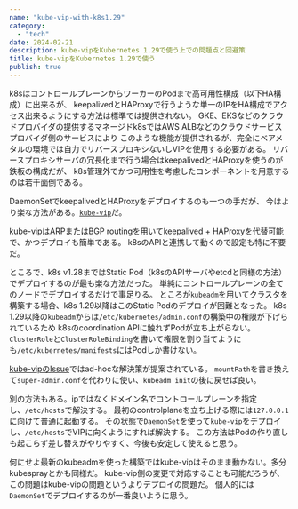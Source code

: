 ```yaml
---
name: "kube-vip-with-k8s1.29"
category:
  - "tech"
date: 2024-02-21
description: kube-vipをKubernetes 1.29で使う上での問題点と回避策
title: kube-vipをKubernetes 1.29で使う
publish: true
---
```


k8sはコントロールプレーンからワーカーのPodまで高可用性構成（以下HA構成）に出来るが、
keepalivedとHAProxyで行うような単一のIPをHA構成でアクセス出来るようにする方法は標準では提供されない。
GKE、EKSなどのクラウドプロバイダの提供するマネージドk8sではAWS ALBなどのクラウドサービスプロバイダ側のサービスにより
このような機能が提供されるが、完全にベアメタルの環境では自力でリバースプロキシないしVIPを使用する必要がある。
リバースプロキシサーバの冗長化まで行う場合はkeepalivedとHAProxyを使うのが鉄板の構成だが、
k8s管理外でかつ可用性を考慮したコンポーネントを用意するのは若干面倒である。

DaemonSetでkeepalivedとHAProxyをデプロイするのも一つの手だが、
今はより楽な方法がある。[`kube-vip`](https://kube-vip.io)だ。

kube-vipはARPまたはBGP routingを用いてkeepalived + HAProxyを代替可能で、かつデプロイも簡単である。
k8sのAPIと連携して動くので設定も特に不要だ。

ところで、k8s v1.28まではStatic Pod（k8sのAPIサーバやetcdと同様の方法）でデプロイするのが最も楽な方法だった。
単純にコントロールプレーンの全てのノードでデプロイするだけで事足りる。
ところが`kubeadm`を用いてクラスタを構築する場合、k8s 1.29以降はこのStatic Podのデプロイが困難となった。
k8s 1.29以降の`kubeadm`からは`/etc/kubernetes/admin.conf`の構築中の権限が下げられているため
k8sのcoordination APIに触れずPodが立ち上がらない。
`ClusterRole`と`ClusterRoleBinding`を書いて権限を割り当てようにも`/etc/kubernetes/manifests`にはPodしか書けない。

[kube-vipのIssue](https://github.com/kube-vip/kube-vip/issues/684#issuecomment-1864855405)ではad-hocな解決策が提案されている。
`mountPath`を書き換えて`super-admin.conf`を代わりに使い、`kubeadm init`の後に戻せば良い。

別の方法もある。ipではなくドメイン名でコントロールプレーンを指定し、`/etc/hosts`で解決する。
最初のcontrolplaneを立ち上げる際には`127.0.0.1`に向けて普通に起動する。
その状態で`DaemonSet`を使って`kube-vip`をデプロイし、`/etc/hosts`でVIPに向くようにすれば解決する。
この方法はPodの作り直しも起こらず差し替えがやりやすく、今後も安定して使えると思う。

何にせよ最新のkubeadmを使った構築ではkube-vipはそのまま動かない。多分kubesprayとかも同様だ。
kube-vip側の変更で対応することも可能だろうが、この問題はkube-vipの問題というよりデプロイの問題だ。
個人的には`DaemonSet`でデプロイするのが一番良いように思う。
